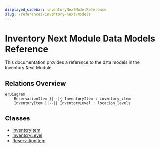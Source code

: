 ```yaml
---
displayed_sidebar: inventoryNextModelReference
slug: /references/inventory-next/models
---
```



# Inventory Next Module Data Models Reference

This documentation provides a reference to the data models in the Inventory Next Module

## Relations Overview

```mermaid
erDiagram
	ReservationItem }|--|{ InventoryItem : inventory_item
	InventoryItem ||--|| InventoryLevel : location_levels

```

## Classes

- [InventoryItem](../../inventory_next_models/classes/inventory_next_models.InventoryItem/page.mdx)
- [InventoryLevel](../../inventory_next_models/classes/inventory_next_models.InventoryLevel/page.mdx)
- [ReservationItem](../../inventory_next_models/classes/inventory_next_models.ReservationItem/page.mdx)
